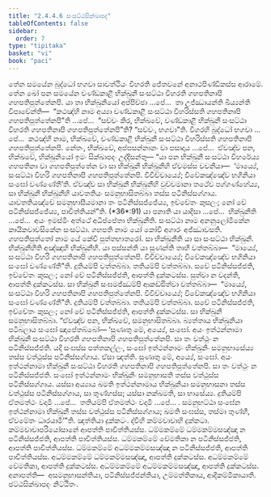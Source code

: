 ```yaml
---
title: "2.4.4.6 සංසට්ඨසික්ඛාපද"
tableOfContents: false
sidebar:
  order: 7
type: "tipitaka"
basket: "vi"
book: "paci"
---
```



<DynamicBreadcrumb />

<Division number="955" book="paci">

<Paragraph number="2934" book="paci">
තේන සමයේන බුද්ධෝ භගවා සාවත්ථියං විහරති ජේතවනේ අනාථපිණ්ඩිකස්ස ආරාමේ. තේන ඛෝ පන සමයේන චණ්ඩකාළී භික්ඛුනී සංසට්ඨා විහරති ගහපතිනාපි ගහපතිපුත්තේනපි.
</Paragraph>

<Paragraph number="2935" book="paci">
යා තා භික්ඛුනියෝ අප්පිච්ඡා …පේ…  තා උජ්ඣායන්ති ඛිය්‍යන්ති විපාචේන්ති—  “කථඤ්හි නාම අය්‍යා චණ්ඩකාළී සංසට්ඨා විහරිස්සති ගහපතිනාපි ගහපතිපුත්තේනපී”ති …පේ…  “සච්චං කිර, භික්ඛවේ, චණ්ඩකාළී භික්ඛුනී සංසට්ඨා විහරති ගහපතිනාපි ගහපතිපුත්තේනපී”ති? “සච්චං, භගවා”ති. විගරහි බුද්ධෝ භගවා …පේ…  කථඤ්හි නාම, භික්ඛවේ, චණ්ඩකාළී භික්ඛුනී සංසට්ඨා විහරිස්සති ගහපතිනාපි ගහපතිපුත්තේනපි. නේතං, භික්ඛවේ, අප්පසන්නානං වා පසාදාය …පේ…  ඒවඤ්ච පන, භික්ඛවේ, භික්ඛුනියෝ ඉමං සික්ඛාපදං උද්දිසන්තු—
</Paragraph>

</Division>
<Division number="956" book="paci">

<Paragraph number="2936" book="paci">
<Emphasis>“යා පන භික්ඛුනී සංසට්ඨා විහරේය්‍ය ගහපතිනා වා ගහපතිපුත්තේන වා සා භික්ඛුනී භික්ඛුනීහි ඒවමස්ස වචනීයා—  ‘මාය්‍යේ, සංසට්ඨා විහරි ගහපතිනාපි ගහපතිපුත්තේනපි. විවිච්චාය්‍යේ; විවේකඤ්ඤේව භගිනියා සංඝෝ වණ්ණේතී’ති. ඒවඤ්ච සා භික්ඛුනී භික්ඛුනීහි වුච්චමානා තථේව පග්ගණ්හේය්‍ය, සා භික්ඛුනී භික්ඛුනීහි යාවතතියං සමනුභාසිතබ්බා තස්ස පටිනිස්සග්ගාය. යාවතතියඤ්චේ සමනුභාසීයමානා තං පටිනිස්සජ්ජේය්‍ය, ඉච්චේතං කුසලං; නෝ චේ පටිනිස්සජ්ජේය්‍ය, පාචිත්තියන්”</Emphasis>ති. (*36*:<Emphasis>91</Emphasis>)
</Paragraph>

</Division>
<Division number="957" book="paci">

<Paragraph number="2937" book="paci">
<Emphasis>යා පනා</Emphasis>ති යා යාදිසා …පේ…  <Emphasis>භික්ඛුනී</Emphasis>ති …පේ…  අයං ඉමස්මිං අත්ථේ අධිප්පේතා භික්ඛුනීති.
</Paragraph>

<Paragraph number="2938" book="paci">
<Emphasis>සංසට්ඨා</Emphasis> නාම අනනුලෝමිකේන කායිකවාචසිකේන සංසට්ඨා.
</Paragraph>

<Paragraph number="2939" book="paci">
<Emphasis>ගහපති</Emphasis> නාම යෝ කෝචි අගාරං අජ්ඣාවසති.
</Paragraph>

<Paragraph number="2940" book="paci">
<Emphasis>ගහපතිපුත්තෝ</Emphasis> නාම යේ කේචි පුත්තභාතරෝ.
</Paragraph>

<Paragraph number="2941" book="paci">
<Emphasis>සා භික්ඛුනී</Emphasis>ති යා සා සංසට්ඨා භික්ඛුනී.
</Paragraph>

<Paragraph number="2942" book="paci">
<Emphasis>භික්ඛුනීහී</Emphasis>ති අඤ්ඤාහි භික්ඛුනීහි. යා පස්සන්ති යා සුණන්ති තාහි වත්තබ්බා—  “මාය්‍යේ, සංසට්ඨා විහරි ගහපතිනාපි ගහපතිපුත්තේනපි. විවිච්චාය්‍යේ; විවේකඤ්ඤේව භගිනියා සංඝෝ වණ්ණේතී”ති. දුතියම්පි වත්තබ්බා. තතියම්පි වත්තබ්බා. සචේ පටිනිස්සජ්ජති, ඉච්චේතං කුසලං; නෝ චේ පටිනිස්සජ්ජති, ආපත්ති දුක්කටස්ස. සුත්වා න වදන්ති, ආපත්ති දුක්කටස්ස. සා භික්ඛුනී සංඝමජ්ඣම්පි ආකඩ්ඪිත්වා වත්තබ්බා—  “මාය්‍යේ, සංසට්ඨා විහරි ගහපතිනාපි ගහපතිපුත්තේනපි. විවිච්චාය්‍යේ; විවේකඤ්ඤේව භගිනියා සංඝෝ වණ්ණේතී”ති. දුතියම්පි වත්තබ්බා. තතියම්පි වත්තබ්බා. සචේ පටිනිස්සජ්ජති, ඉච්චේතං කුසලං; නෝ චේ පටිනිස්සජ්ජති, ආපත්ති දුක්කටස්ස. සා භික්ඛුනී සමනුභාසිතබ්බා. “ඒවඤ්ච පන, භික්ඛවේ, සමනුභාසිතබ්බා. බ්‍යත්තාය භික්ඛුනියා පටිබලාය සංඝෝ ඤාපේතබ්බෝ—
</Paragraph>

</Division>
<Division number="958" book="paci">

<Paragraph number="2943" book="paci">
‘සුණාතු මේ, අය්‍යේ, සංඝෝ. අයං ඉත්ථන්නාමා භික්ඛුනී සංසට්ඨා විහරති ගහපතිනාපි ගහපතිපුත්තේනපි. සා තං වත්ථුං න පටිනිස්සජ්ජති. යදි සංඝස්ස පත්තකල්ලං, සංඝෝ ඉත්ථන්නාමං භික්ඛුනිං සමනුභාසේය්‍ය තස්ස වත්ථුස්ස පටිනිස්සග්ගාය. ඒසා ඤත්ති.
</Paragraph>

<Paragraph number="2944" book="paci">
සුණාතු මේ, අය්‍යේ, සංඝෝ. අයං ඉත්ථන්නාමා භික්ඛුනී සංසට්ඨා විහරති ගහපතිනාපි ගහපතිපුත්තේනපි. සා තං වත්ථුං න පටිනිස්සජ්ජති. සංඝෝ ඉත්ථන්නාමං භික්ඛුනිං සමනුභාසති තස්ස වත්ථුස්ස පටිනිස්සග්ගාය. යස්සා අය්‍යාය ඛමති ඉත්ථන්නාමාය භික්ඛුනියා සමනුභාසනා තස්ස වත්ථුස්ස පටිනිස්සග්ගාය, සා තුණ්හස්ස; යස්සා නක්ඛමති, සා භාසේය්‍ය.
</Paragraph>

<Paragraph number="2945" book="paci">
දුතියම්පි ඒතමත්ථං වදාමි …පේ…  තතියම්පි ඒතමත්ථං වදාමි …පේ… .
</Paragraph>

<Paragraph number="2946" book="paci">
සමනුභට්ඨා සංඝේන ඉත්ථන්නාමා භික්ඛුනී තස්ස වත්ථුස්ස පටිනිස්සග්ගාය; ඛමති සංඝස්ස, තස්මා තුණ්හී, ඒවමේතං ධාරයාමී’”ති.
</Paragraph>

<Paragraph number="2947" book="paci">
ඤත්තියා දුක්කටං. ද්වීහි කම්මවාචාහි දුක්කටා. කම්මවාචාපරියෝසානේ ආපත්ති පාචිත්තියස්ස.
</Paragraph>

</Division>
<Division number="959" book="paci">

<Paragraph number="2948" book="paci">
ධම්මකම්මේ ධම්මකම්මසඤ්ඤා න පටිනිස්සජ්ජති, ආපත්ති පාචිත්තියස්ස. ධම්මකම්මේ වේමතිකා න පටිනිස්සජ්ජති, ආපත්ති පාචිත්තියස්ස. ධම්මකම්මේ අධම්මකම්මසඤ්ඤා න පටිනිස්සජ්ජති, ආපත්ති පාචිත්තියස්ස.
</Paragraph>

<Paragraph number="2949" book="paci">
අධම්මකම්මේ ධම්මකම්මසඤ්ඤා, ආපත්ති දුක්කටස්ස. අධම්මකම්මේ වේමතිකා, ආපත්ති දුක්කටස්ස. අධම්මකම්මේ අධම්මකම්මසඤ්ඤා, ආපත්ති දුක්කටස්ස.
</Paragraph>

</Division>
<Division number="960" book="paci">

<Paragraph number="2950" book="paci">
අනාපත්ති—  අසමනුභාසන්තියා, පටිනිස්සජ්ජන්තියා, උම්මත්තිකාය, ආදිකම්මිකායාති.

</Paragraph>
</Division>

<Paragraph number="2951" type="center" book="paci">
ඡට්ඨසික්ඛාපදං නිට්ඨිතං.
</Paragraph>